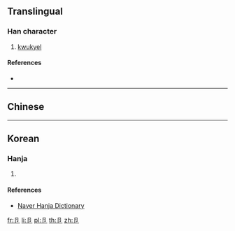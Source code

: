 {{character info/new}}
==Translingual==

===Han character===
{{Han char|rn=26|rad=卩|as=01|sn=3|four=|canj=SLI|ids=⿴卩丶}}

# [[kwukyel]]

====References====
* {{Han ref|kx=0158.470|dkj=02838|dj=0363.040|hdz=10310.110|uh=536A|ud=21354|}}

----

==Chinese==
{{zh-see|卩|v}}

----

==Korean==

===Hanja===
{{ko-hanja|hangeul=절|rv=jeol|mr=chŏl|y=cel}}

# {{defn|ko}}

====References====
* [http://hanja.naver.com/hanja?q=%E5%8D%AA Naver Hanja Dictionary]

[[fr:卪]]
[[li:卪]]
[[pl:卪]]
[[th:卪]]
[[zh:卪]]